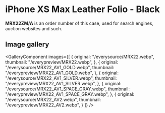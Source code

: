 
# iPhone XS Max Leather Folio - Black

<Callout type='info' emoji='👉🏻'>**MRX22ZM/A** is an order number of this case, used for search engines, auction websites and such.</Callout>

## Image gallery

<GalleryComponent
    images={[
      {
        original: "/everysource/MRX22.webp",
        thumbnail: "/everypreview/MRX22.webp",
      },
      {
        original: "/everysource/MRX22_AV1_GOLD.webp",
        thumbnail: "/everypreview/MRX22_AV1_GOLD.webp",
      },
      {
        original: "/everysource/MRX22_AV1_SILVER.webp",
        thumbnail: "/everypreview/MRX22_AV1_SILVER.webp",
      },
      {
        original: "/everysource/MRX22_AV1_SPACE_GRAY.webp",
        thumbnail: "/everypreview/MRX22_AV1_SPACE_GRAY.webp",
      },
      {
        original: "/everysource/MRX22_AV2.webp",
        thumbnail: "/everypreview/MRX22_AV2.webp",
      }
    ]}
  />

